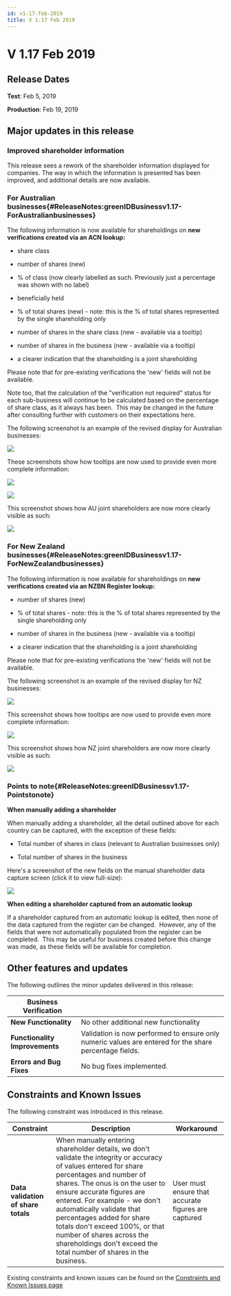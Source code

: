 ```yaml
---
id: v1-17-feb-2019
title: V 1.17 Feb 2019
---
```


# V 1.17 Feb 2019

## Release Dates

**Test**: Feb 5, 2019

**Production**: Feb 19, 2019

## Major updates in this release

### Improved shareholder information

This release sees a rework of the shareholder information displayed for companies. The way in which the information is presented has been improved, and additional details are now available.

### For Australian businesses{#ReleaseNotes:greenIDBusinessv1.17-ForAustralianbusinesses}

The following information is now available for shareholdings on **new verifications created via an ACN lookup:**

- share class

- number of shares (new)

- % of class (now clearly labelled as such. Previously just a percentage was shown with no label)

- beneficially held

- % of total shares (new) - note: this is the % of total shares represented by the single shareholding only

- number of shares in the share class (new - available via a tooltip)

- number of shares in the business (new - available via a tooltip)

- a clearer indication that the shareholding is a joint shareholding

Please note that for pre-existing verifications the 'new' fields will not be available.

Note too, that the calculation of the "verification not required" status for each sub-business will continue to be calculated based on the percentage of share class, as it always has been.  This may be changed in the future after consulting further with customers on their expectations here.

The following screenshot is an example of the revised display for Australian businesses:

![](/img/image1-17.webp)

These screenshots show how tooltips are now used to provide even more complete information:

![](/img/image2-17.webp)

![](/img/image3-17.webp)

This screenshot shows how AU joint shareholders are now more clearly visible as such:

![](/img/image4-17.webp)

### For New Zealand businesses{#ReleaseNotes:greenIDBusinessv1.17-ForNewZealandbusinesses}

The following information is now available for shareholdings on **new verifications created via an NZBN Register lookup:**

- number of shares (new)

- % of total shares - note: this is the % of total shares represented by the single shareholding only

- number of shares in the business (new - available via a tooltip)

- a clearer indication that the shareholding is a joint shareholding

Please note that for pre-existing verifications the 'new' fields will not be available.

The following screenshot is an example of the revised display for NZ businesses:

![](/img/image5-17.webp)

This screenshot shows how tooltips are now used to provide even more complete information:

![](/img/image6-17.webp)

This screenshot shows how NZ joint shareholders are now more clearly visible as such:

![](/img/image7-17.webp)

### Points to note{#ReleaseNotes:greenIDBusinessv1.17-Pointstonote}

**When manually adding a shareholder**

When manually adding a shareholder, all the detail outlined above for each country can be captured, with the exception of these fields:

- Total number of shares in class (relevant to Australian businesses only)

- Total number of shares in the business

Here's a screenshot of the new fields on the manual shareholder data capture screen (click it to view full-size):

![](/img/image8-17.webp)

**When editing a shareholder captured from an automatic lookup**

If a shareholder captured from an automatic lookup is edited, then none of the data captured from the register can be changed.  However, any of the fields that were *not* automatically populated from the register can be completed.  This may be useful for business created before this change was made, as these fields will be available for completion.

## Other features and updates

The following outlines the minor updates delivered in this release:

| **Business Verification**      |                                                                                                        |
| ------------------------------ | ------------------------------------------------------------------------------------------------------ |
| **New Functionality**          | No other additional new functionality                                                                  |
| **Functionality Improvements** | Validation is now performed to ensure only numeric values are entered for the share percentage fields. |
| **Errors and Bug Fixes**       | No bug fixes implemented.                                                                              |

## Constraints and Known Issues

The following constraint was introduced in this release.

| **Constraint**                      | **Description**                                                                                                                                                                                                                                                                                                                                                                                                                           | **Workaround**                                      |
| ----------------------------------- | ----------------------------------------------------------------------------------------------------------------------------------------------------------------------------------------------------------------------------------------------------------------------------------------------------------------------------------------------------------------------------------------------------------------------------------------- | --------------------------------------------------- |
| **Data validation of share totals** | When manually entering shareholder details, we don't validate the integrity or accuracy of values entered for share percentages and number of shares. The onus is on the user to ensure accurate figures are entered. For example - we don't automatically validate that percentages added for share totals don't exceed 100%, or that number of shares across the shareholdings don't exceed the total number of shares in the business. | User must ensure that accurate figures are captured |

Existing constraints and known issues can be found on the [Constraints and Known Issues page](https://vixverify.atlassian.net/wiki/spaces/GREEN/pages/452460547/greenID+Business+Constraints+and+Known+Issues)
